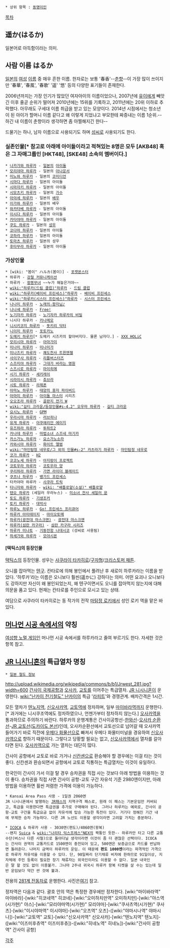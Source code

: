  * 상위 항목 : [[동명이인]]

[[목차]]

== 遥か(はるか) ==
일본어로 아득함이라는 의미.  

== 사람 이름 はるか ==
[[일본]]의 [[여성]] [[이름]] 중 매우 흔한 이름. 한자로는 보통 '春香'--[[춘향]]--이 가장 많이 쓰이지만 '春華', '春風', '春歌' '遥' '悠' 등의 다양한 표기들이 존재한다.

2006년까지는 가장 인기가 많았던 여자아이의 이름이었으나, 2007년에 [[유이]]에게 빼앗긴 이후 줄곧 순위가 떨어져 2010년에는 15위를 기록하고, 2011년에는 20위 이하로 추락했다. 아무래도 구세대 이름 취급을 받고 있는 모양이다. 2014년 시점에서는 청소년이 된 아이가 할머니 이름 같다고 왜 이렇게 지었냐고 부모한테 짜증내는 이름 1순위.--하긴 내 이름이 춘향이라 생각하면 좀 아찔해지긴 한다--

드물기는 하나, 남자 이름으로 사용되기도 하며 [[성씨]]로 사용되기도 한다.

=== 실존인물[* 참고로 아래에 아이돌이라고 적혀있는 8명은 모두 [AKB48] 혹은 그 자매그룹인 [HKT48], [SKE48] 소속의 멤버이다.] ===
 * [[나카가와 하루카]] - [[일본]]의 [[아이돌]]
 * [[모리야마 하루카]] - 일본의 [[아나운서]]
 * [[미노와 하루카]] - 일본의 [[코미디언]]
 * [[시마다 하루카]] - 일본의 아이돌
 * [[시마자키 하루카]] - 일본의 아이돌
 * [[시모츠키 하루카]] - 일본의 [[가수]]
 * [[아야세 하루카]] - 일본의 [[배우]]
 * [[이가와 하루카]] - 일본의 배우
 * [[와카타베 하루카]] - 일본의 아이돌
 * [[이시다 하루카]] - 일본의 아이돌
 * [[카타야마 하루카]] - 일본의 아이돌
 * [[쿠도 하루카]] - 일본의 [[성우]]
 * [[코다마 하루카]] - 일본의 아이돌
 * [[코하라 하루카]] - 일본의 아이돌
 * [[토마츠 하루카]] - 일본의 성우
 * [[후타무라 하루카]] - 일본의 아이돌

=== 가상인물 ===
 * [wiki: "봄이" ハルカ(봄이)] - [[포켓몬스터]]
 * 하루카 - [[강철 커뮤니케이션]] 
 * 하루카 - [[항봉무녀]] ~~누가 해놓은거야~~
 * [[wiki:"하루카(드림 클럽)"하루카]] - [[드림 클럽]]
 * [[wiki:"하루카(베이비 프린세스)"하루카]] - [[베이비 프린세스]]
 * [[wiki:"하루카(시스터 프린세스)"하루카]] - [[시스터 프린세스]]
 * [[나나미 하루카]] - [[노래의☆왕자님♪]]
 * [[나나세 하루카]] - [[Free!]]
 * [[노기자카 하루카]] - [[노기자카 하루카의 비밀]]
 * 니시다 하루카 - [[카나메모]]
 * [[니시키코지 하루카]] - [[돗키리 닥터]]
 * [[니이미 하루카]] - [[포토카노]]
 * [[도메키 하루카]][* 도메키 시즈카의 할아버지다. 물론 남자다.] - [[XXX HOLiC]]
 * [[모리시마 하루카]] - [[아마가미]]
 * [[미나미 하루카]] - [[미나미가]]
 * [[미나즈키 하루카]] - [[쾌도천사 트윈엔젤]]
 * [[사이구사 하루카]] - [[리틀버스터즈]]
 * [[스즈미야 하루카]] - [[그대가 바라는 영원]]
 * [[스즈시로 하루카]] - [[마이히메]]
 * [[시기 하루카]] - [[세키레이]]
 * [[시라이시 하루카]] - [[츄브라]]
 * [[시토 하루카]] - [[라제폰]]
 * [[아마노 하루카]] - [[태양의 용자 파이버드]]
 * [[아마미 하루카]] - [[아이돌 마스터]] 시리즈
 * [[오오조라 하루카]] - [[골판지 전기 W]]
 * [[wiki:"길티 크라운/등장인물#s-4.2" 오우마 하루카]] - [[길티 크라운]]
 * [[요시노 하루카]] - [[GPM]]
 * [[우라시마 하루카]] - [[러브히나]]
 * [[유게 하루카]] - [[아쿠에리안 에이지]]
 * [[유즈하라 하루카]] - [[투하트2]]
 * [[카나데 하루카]] - [[마법소녀 스즈네 마기카]]
 * [[카스가노 하루카]] - [[요스가노소라]]
 * [[카와시마 하루카]] - [[화이트 앨범]]
 * [[wiki:"마인탐정 네우로/그 외의 인물#s-2" 카츠라기 하루카]] - [[마인탐정 네우로]]
 * [[코가 하루카]] - [[H2]]
 * [[코코노세 하루카]] - [[아지랑이 프로젝트]]
 * [[코토우라 하루카]] - [[코토우라 양]]
 * [[쿠리하라 하루카]] - [[가면 라이더 블레이드]]
 * [[쿠츠나 하루카]] - [[뱅가드 프린세스]]
 * 타카야마 하루카 - [[사쿠라 트릭]]
 * [[타니자와 하루카]] - [[wiki: "배틀로얄(소설)" 배틀로얄]]
 * [[텐오 하루카]] (세일러 우라누스) - [[미소녀 전사 세일러 문]]
 * [[토도 하루카]] - [[기생조커]]
 * [[토키 하루카]] - [[대악사]]
 * [[하루노 하루카]] - [[Go! 프린세스 프리큐어]]
 * [[하루카 아미테이지]] - [[마이오토메]]
 * [[하루카(광전대 마스크맨)]] - [[광전대 마스크맨]]
 * [[하루카(섬란 카구라)]] - [[섬란 카구라 시리즈]]
 * [[하루카 미나토]] - [[기동전함 나데시코]] (성씨로 사용됨)
 * [[하세가와 하루카]] - [[모야시몬]]

==== [택틱스]의 등장인물 ====
[[택틱스]]의 등장인물. 성우는 [[사쿠라이 타카히로]]/[[구자형]]/[[크리스토퍼 패튼]].

오니를 잡아먹는 [[텐구]]. 칸타로에 의해 봉인에서 풀려난 후 새로이 하루카라는 이름을 받았다. '하루카'라는 이름은 오니보다 훨씬(遥かに) 강하다는 의미. 어떤 요괴나 오니보다도 강하지만 자신이 왜 봉인되었는지, 왜 텐구이면서도 오니를 잡아먹지 않는지에 대해 의문을 품고 있다. 현재는 칸타로를 주인으로 모시고 있는 상태.

여담으로 사쿠라이 타카히로는 동 작가의 전작 [[마탐정 로키]]에서 성인 로키 역을 맡은 바 있다.

== [[머나먼 시공 속에서]]의 약칭 ==
[[여성향 노멀 게임]]인 머나먼 시공 속에서를 하루카라고 줄여 부르기도 한다. 자세한 것은 항목 참고.

== [[JR 니시니혼]]의 특급열차 명칭 ==
 * [[일본 철도 정보]]

http://upload.wikimedia.org/wikipedia/commons/b/b1/Jrwest_281.jpg?width=600
[[간사이 국제공항]]과 [[오사카]], [[교토]]를 이어주는 특급열차. [[JR 니시니혼]]이 운영한다. [[wiki:"난카이 전기철도" 난카이]]의 특급 '[[라피트]]'와 경쟁관계. 배차간격은 1시간.

모든 열차가 [[텐노지역]], [[신오사카역]], [[교토역]]에 정차하며, 일부 [[마이바라역]]까지 운행한다.[* 과거에는 니시쿠조역에도 정차하였으나, 언젠가부터 정차하지 않는다.]
[[오사카역]]을 통과하므로 주의하기 바란다. 하루카의 운행계통은 간사이공항선-[[한와선]]-[[오사카 순환선]]-[[JR 교토선]]([[도카이도 본선]])인데, 오사카순환선에서 교토선으로 넘어갈 때 오사카역 들어가기 바로 직전에 [[우메다 화물선]]으로 빠져서 우메다 화물터미널을 경유하여 [[신오사카역]]으로 향하기 때문이다. 그렇다고 당황할 필요는 없고, [[신오사카역]]에서 열차를 갈아타면 된다. [[오사카역]]으로 가는 열차는 대단히 많다.

간사이 공항에서 교토로 바로 가거나 [[신칸센]]으로 환승해야 할 경우에는 이걸 타는 것이 좋다. 신칸센과 환승되면서 공항에서 교토로 직통하는 특급열차는 이것이 유일하다. 

한국인이 간사이 가서 이걸 탈 경우 승차권을 직접 사는 것보다 아래 방법을 이용하는 것이 좋다. 승차권을 직접 사면 간사이 공항-교토 구간 자유석 기준 2980엔이지만, 아래 방법을 이용하면 휠씬 저렴한 가격에 이용이 가능하다.

 * Kansai Area Pass 사용 - 1일권 2060엔
 JR 니시니혼에서 발행하는 [[JR패스]]의 지역구격 패스로, 원래 이 패스는 기본운임만 커버되고, 특급을 이용한다면 특급권을 추가로 구매해야 된다. 그러나 하루카는 예외로, 간사이 공항-교토 구간을 특급요금 없이 자유석에 탑승 가능한 특전이 있다. 거기다 정해진 기간 내에 무제한 승차 가능하다. 다른 JR 노선도 이용할 생각이라면 고려할 가치는 충분하다.

 * [[ICOCA]] & 하루카 사용 - 3030엔(편도)/4060엔(왕복)
 --왠지 [[Suica]] & [[wiki:"나리타 익스프레스"NEX]]의 짝퉁인 듯한-- 하루카만 타고 다른 교통수단(버스나 다른 사철)으로 돌아다닐 생각이라면 이것이 좀 더 괜찮은 선택이다. ICOCA는 간사이 권역의 교통카드로 1500엔이 충전되어 있고, 500엔은 보증금으로 카드를 반납하면 돌려준다. 나머지 금액이 하루카의 운임. 이 때문에 '''편도 1000엔'''이라는 파격적인 가격으로 하루카 자유석을 이용할 수 있다. 단, 90일짜리 단기채류 비자에 한하므로 91일이상, 지자체에 주민 등록이 필요한 장기 채류자는 외국인이라도 이용할 수 없다. 일본 내국인은 말 할 것도 없이 이용불가. 그나마 2주내 귀국시 하루카 왕복 티켓을 살 수는 있는데 일반 운임보다 약간 싼 것에 불과.

전용의 [[281계 전동차]]로 운행한다. 사진은[http://ja.wikipedia.org/wiki/%E3%83%95%E3%82%A1%E3%82%A4%E3%83%AB:Jrwest_281.jpg 여기] 참고.

정차역은 다음과 같다. 괄호 안의 역은 특정한 경우에만 정차한다.
[wiki:"마이바라역" 마이바라]-[wiki:"히코네역" 히코네]-[wiki:"오미하치만역" 오미하치만]-[wiki:"야스역(시가현)" 야스]-[wiki:"모리야마역(시가현)" 모리야마]-[wiki:"쿠사츠역(시가현)" 쿠사츠]-[wiki:"이시야마역" 이시야마]-[wiki:"오츠역" 오츠]-([wiki:"야마시나역" 야마시나])-[wiki:"교토역" 교토]-[wiki:"신오사카역" 신오사카]-[wiki:"텐노지역" 텐노지]-([wiki:"이즈미후츄역" 이즈미후츄])-([wiki:"히네노역" 히네노])-[wiki:"간사이 공항역" 간사이 공항]

[[각주]]

